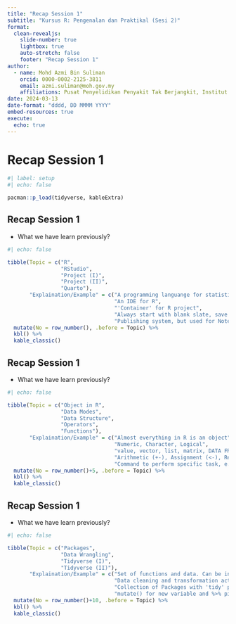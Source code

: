 ```yaml
---
title: "Recap Session 1"
subtitle: "Kursus R: Pengenalan dan Praktikal (Sesi 2)"
format: 
  clean-revealjs: 
    slide-number: true
    lightbox: true
    auto-stretch: false
    footer: "Recap Session 1"
author:
  - name: Mohd Azmi Bin Suliman
    orcid: 0000-0002-2125-3811
    email: azmi.suliman@moh.gov.my
    affiliations: Pusat Penyelidikan Penyakit Tak Berjangkit, Institut Kesihatan Umum
date: 2024-03-13
date-format: "dddd, DD MMMM YYYY"
embed-resources: true
execute: 
  echo: true
---
```


# Recap Session 1

```r
#| label: setup
#| echo: false

pacman::p_load(tidyverse, kableExtra)
```

## Recap Session 1

-   What we have learn previously?

```r
#| echo: false

tibble(Topic = c("R", 
                 "RStudio",
                 "Project (I)", 
                 "Project (II)", 
                 "Quarto"), 
       "Explaination/Example" = c("A programming languange for statistical computing and graphic", 
                                  "An IDE for R", 
                                  "'Container' for R project",
                                  "Always start with blank slate, save everything in notebook", 
                                  "Publishing system, but used for Notebook")) %>% 
  mutate(No = row_number(), .before = Topic) %>% 
  kbl() %>% 
  kable_classic()
```

## Recap Session 1

-   What we have learn previously?

```r
#| echo: false

tibble(Topic = c("Object in R", 
                 "Data Modes", 
                 "Data Structure",
                 "Operators", 
                 "Functions"), 
       "Explaination/Example" = c("Almost everything in R is an object", 
                                  "Numeric, Character, Logical", 
                                  "value, vector, list, matrix, DATA FRAME", 
                                  "Arithmetic (+-), Assignment (<-), Relational (>=), Special (%>%)", 
                                  "Command to perform specific task, e.g. sqrt(4)")) %>% 
  mutate(No = row_number()+5, .before = Topic) %>% 
  kbl() %>% 
  kable_classic()
```

## Recap Session 1

-   What we have learn previously?

```r
#| echo: false

tibble(Topic = c("Packages",
                 "Data Wrangling", 
                 "Tidyverse (I)", 
                 "Tidyverse (II)"), 
       "Explaination/Example" = c("Set of functions and data. Can be installed and loaded",
                                  "Data cleaning and transformation activities", 
                                  "Collection of Packages with 'tidy' philosophy", 
                                  "mutate() for new variable and %>% pipe operator")) %>% 
  mutate(No = row_number()+10, .before = Topic) %>% 
  kbl() %>% 
  kable_classic()
```

